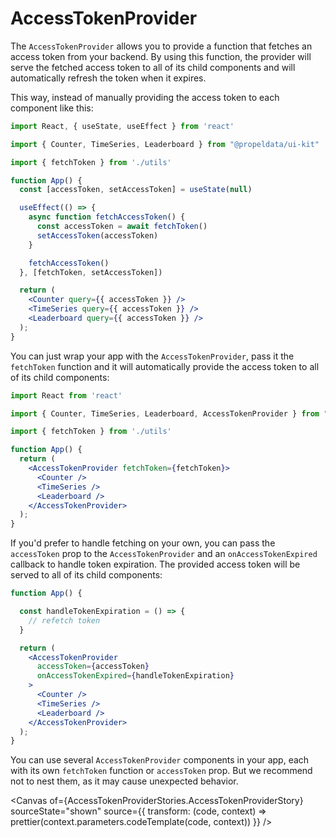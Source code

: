 
<Meta title="PROVIDERS/AccessTokenProvider" /> 

# AccessTokenProvider

The `AccessTokenProvider` allows you to provide a function that fetches an access token from your backend. By using this function, the provider will serve the fetched access token to all of its child components and will automatically refresh the token when it expires.

This way, instead of manually providing the access token to each component like this:

```jsx
import React, { useState, useEffect } from 'react'

import { Counter, TimeSeries, Leaderboard } from "@propeldata/ui-kit"  

import { fetchToken } from './utils'

function App() {
  const [accessToken, setAccessToken] = useState(null)

  useEffect(() => {
    async function fetchAccessToken() {
      const accessToken = await fetchToken()
      setAccessToken(accessToken)
    }

    fetchAccessToken()
  }, [fetchToken, setAccessToken])

  return (  
    <Counter query={{ accessToken }} />
    <TimeSeries query={{ accessToken }} />
    <Leaderboard query={{ accessToken }} />
  );  
}
```

You can just wrap your app with the `AccessTokenProvider`, pass it the `fetchToken` function and it will automatically provide the access token to all of its child components:

```jsx
import React from 'react'

import { Counter, TimeSeries, Leaderboard, AccessTokenProvider } from "@propeldata/ui-kit"  

import { fetchToken } from './utils'

function App() {
  return (
    <AccessTokenProvider fetchToken={fetchToken}>
      <Counter />
      <TimeSeries />
      <Leaderboard />
    </AccessTokenProvider>
  );  
}
```

If you'd prefer to handle fetching on your own, you can pass the `accessToken` prop to the `AccessTokenProvider` and an `onAccessTokenExpired` callback to handle token expiration. The provided access token will be served to all of its child components:

```jsx
function App() {

  const handleTokenExpiration = () => {
    // refetch token
  }

  return (
    <AccessTokenProvider 
      accessToken={accessToken} 
      onAccessTokenExpired={handleTokenExpiration}
    >
      <Counter />
      <TimeSeries />
      <Leaderboard />
    </AccessTokenProvider>
  );  
}
```

You can use several `AccessTokenProvider` components in your app, each with its own `fetchToken` function or `accessToken` prop. But we recommend not to nest them, as it may cause unexpected behavior.

<Canvas
  of={AccessTokenProviderStories.AccessTokenProviderStory}
  sourceState="shown"
  source={{
    transform: (code, context) => prettier(context.parameters.codeTemplate(code, context))
  }}
/>

